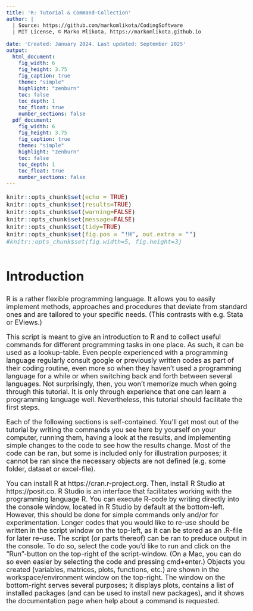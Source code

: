 ```yaml
---
title: 'R: Tutorial & Command-Collection'
author: | 
  | Source: https://github.com/markomlikota/CodingSoftware 
  | MIT License, © Marko Mlikota, https://markomlikota.github.io

date: 'Created: January 2024. Last updated: September 2025'
output:
  html_document: 
    fig_width: 6
    fig_height: 3.75
    fig_caption: true
    theme: "simple"
    highlight: "zenburn"
    toc: false
    toc_depth: 1
    toc_float: true
    number_sections: false
  pdf_document:
    fig_width: 6
    fig_height: 3.75
    fig_caption: true
    theme: "simple"
    highlight: "zenburn"
    toc: false
    toc_depth: 1
    toc_float: true
    number_sections: false
---
```



<style type="text/css">
body, td {
   font-size: 18px;
}
code.r{
  font-size: 16px;
}
pre {
  font-size: 16px
}
h1 {
  font-size: 35px;
  margin: 60px 0px 30px 0px;
}
h2 {
  font-size: 25px;
}
#TOC {
  color: black; 
}

</style>

<script>
  var height=$('#primary').height(); // Calculate primary wrapper height
  $('#secondary').height(height); // Set the height it to sidebar
</script>




```r
knitr::opts_chunk$set(echo = TRUE)
knitr::opts_chunk$set(results=TRUE)
knitr::opts_chunk$set(warning=FALSE)
knitr::opts_chunk$set(message=FALSE)
knitr::opts_chunk$set(tidy=TRUE)
knitr::opts_chunk$set(fig.pos = "!H", out.extra = "")
#knitr::opts_chunk$set(fig.width=5, fig.height=3)
```



# Introduction

R is a rather flexible programming language. It allows you to easily implement methods, approaches and procedures that deviate from standard ones and are tailored to your specific needs. (This contrasts with e.g. Stata or EViews.)

This script is meant to give an introduction to R and to collect useful commands for different programming tasks in one place. As such, it can be used as a lookup-table.
Even people experienced with a programming language regularly consult google or previously written codes as part of their coding routine, even more so when they haven't used a programming language for a while or when switching back and forth between several languages.
Not surprisingly, then, you won't memorize much when going through this tutorial. It is only through experience that one can learn a programming language  well. Nevertheless, this tutorial should facilitate the first steps.

Each of the following sections is self-contained. You'll get most out of the tutorial by writing the commands you see here by yourself on your computer, running them, having a look at the results, and implementing simple changes to the code to see how the results change. Most of the code can be ran, but some is included only for illustration purposes; it cannot be ran since the necessary objects are not defined (e.g. some folder, dataset or excel-file).

You can install R at https://cran.r-project.org. Then, install R Studio at https://posit.co. R Studio is an interface that facilitates working with the programming language R. You can execute R-code by writing directly into the console window, located in R Studio by default at the bottom-left. However, this should be done for simple commands only and/or for experimentation. Longer codes that you would like to re-use should be written in the script window on the top-left, as it can be stored as an .R-file for later re-use. The script (or parts thereof) can be ran to preduce output in the console. To do so, select the code you'd like to run and click on the "Run"-button on the top-right of the script-window. (On a Mac, you can do so even easier by selecting the code and pressing cmd+enter.) Objects you created (variables, matrices, plots, functions, etc.) are shown in the workspace/environment window on the top-right. The window on the bottom-right serves several purposes; it displays plots, contains a list of installed packages (and can be used to install new packages), and it shows the documentation page when help about a command is requested.


